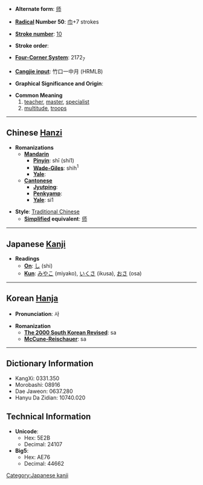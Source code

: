 * '''Alternate form''': [[师]]

* '''[[Wiktionary:Chinese radical index| Radical]] Number 50''': [[Wiktionary:Chinese radical index 巾|巾]]+7 strokes

* '''[[Wiktionary:Chinese total strokes index|Stroke number]]''': [[Wiktionary:Chinese total strokes index 10|10]]

* '''Stroke order''': 

* '''[[Wiktionary:Chinese four corner index|Four-Corner System]]''': 2172<sub>7</sub>

* '''[[Wiktionary:Chinese Cangjie index|Cangjie input]]''': 竹口一中月 (HRMLB)

* '''Graphical Significance and Origin''': 

* '''Common Meaning'''
*#[[teacher]], [[master]], [[specialist]]
*# [[multitude]], [[troops]]

----

== Chinese [[Hanzi]] ==

* '''Romanizations'''
** '''[[Mandarin]]'''
*** '''[[Pinyin]]''': shī (shi1)
*** '''[[Wade-Giles]]''': shih<sup>1</sup>
*** '''[[Yale]]''': 
** '''[[Cantonese]]'''
*** '''[[Jyutping]]''':
*** '''[[Penkyamp]]''': 
*** '''[[Yale]]''': si1

* '''Style''': [[Traditional Chinese]] 
** '''[[Simplified Chinese|Simplified]] equivalent''': [[师]]
 

----

== Japanese [[Kanji]] ==

* '''Readings'''
** '''[[On]]''': [[し]] (shi)
** '''[[Kun]]''': [[みやこ]] (miyako), [[いくさ]] (ikusa), [[おさ]] (osa)
 

----

== Korean [[Hanja]] ==

* '''Pronunciation''': 사

* '''Romanization'''
** '''[[The 2000 South Korean Revised Romanization|The 2000 South Korean Revised]]''': sa
** '''[[McCune-Reischauer]]''': sa

----

== Dictionary Information ==

* KangXi: 0331.350
* Morobashi: 08916
* Dae Jaweon: 0637.280
* Hanyu Da Zidian: 10740.020

== Technical Information ==

* '''Unicode''':
** Hex: 5E2B
** Decimal: 24107
* '''Big5''':
** Hex: AE76
** Decimal: 44662

[[Category:Japanese kanji]]